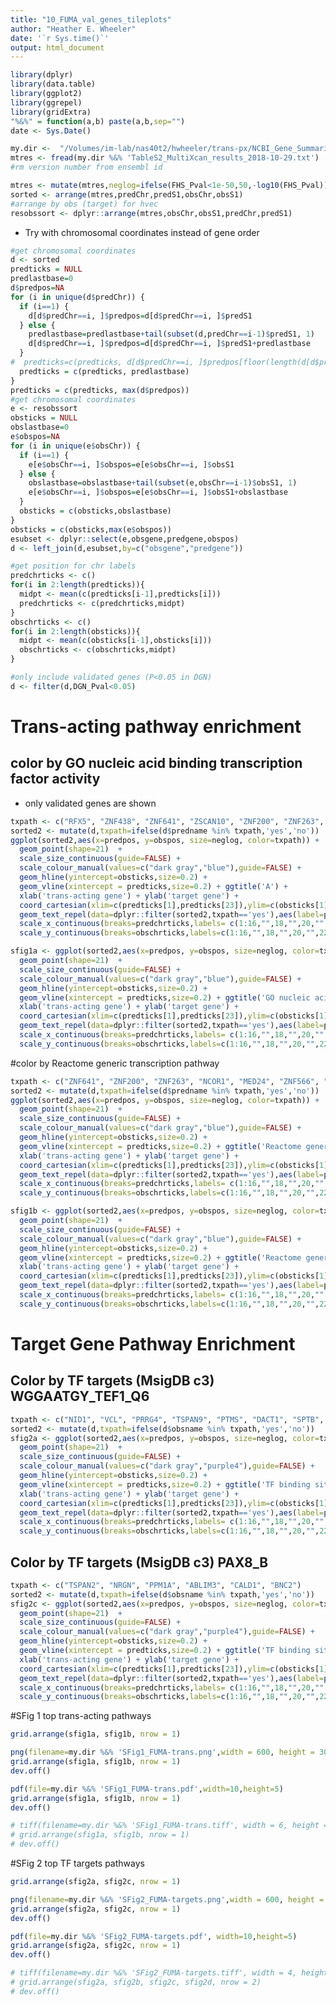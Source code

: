 ```yaml
---
title: "10_FUMA_val_genes_tileplots"
author: "Heather E. Wheeler"
date: '`r Sys.time()`'
output: html_document
---
```


```r
library(dplyr)
library(data.table)
library(ggplot2)
library(ggrepel)
library(gridExtra)
"%&%" = function(a,b) paste(a,b,sep="")
date <- Sys.Date()
```


```r
my.dir <-  "/Volumes/im-lab/nas40t2/hwheeler/trans-px/NCBI_Gene_Summaries/paper_figures_2018-10-26/"
mtres <- fread(my.dir %&% 'TableS2_MultiXcan_results_2018-10-29.txt')
#rm version number from ensembl id

mtres <- mutate(mtres,neglog=ifelse(FHS_Pval<1e-50,50,-log10(FHS_Pval)),obsChr=ifelse(obsChr=="X",23,obsChr)) %>% mutate(obsChr=as.integer(obsChr))
sorted <- arrange(mtres,predChr,predS1,obsChr,obsS1)
#arrange by obs (target) for hvec
resobssort <- dplyr::arrange(mtres,obsChr,obsS1,predChr,predS1)
```

- Try with chromosomal coordinates instead of gene order
```r
#get chromosomal coordinates
d <- sorted
predticks = NULL
predlastbase=0
d$predpos=NA
for (i in unique(d$predChr)) {
  if (i==1) {
  	d[d$predChr==i, ]$predpos=d[d$predChr==i, ]$predS1
  } else {
  	predlastbase=predlastbase+tail(subset(d,predChr==i-1)$predS1, 1)
  	d[d$predChr==i, ]$predpos=d[d$predChr==i, ]$predS1+predlastbase
  }
#  predticks=c(predticks, d[d$predChr==i, ]$predpos[floor(length(d[d$predChr==i, ]$predpos)/2)+1])
  predticks = c(predticks, predlastbase)
}
predticks = c(predticks, max(d$predpos))
#get chromosomal coordinates
e <- resobssort
obsticks = NULL
obslastbase=0
e$obspos=NA
for (i in unique(e$obsChr)) {
  if (i==1) {
  	e[e$obsChr==i, ]$obspos=e[e$obsChr==i, ]$obsS1
  } else {
  	obslastbase=obslastbase+tail(subset(e,obsChr==i-1)$obsS1, 1)
  	e[e$obsChr==i, ]$obspos=e[e$obsChr==i, ]$obsS1+obslastbase
  }
  obsticks = c(obsticks,obslastbase)
}
obsticks = c(obsticks,max(e$obspos))
esubset <- dplyr::select(e,obsgene,predgene,obspos)
d <- left_join(d,esubset,by=c("obsgene","predgene"))

#get position for chr labels
predchrticks <- c()
for(i in 2:length(predticks)){
  midpt <- mean(c(predticks[i-1],predticks[i]))
  predchrticks <- c(predchrticks,midpt)
}
obschrticks <- c()
for(i in 2:length(obsticks)){
  midpt <- mean(c(obsticks[i-1],obsticks[i]))
  obschrticks <- c(obschrticks,midpt)
}

#only include validated genes (P<0.05 in DGN)
d <- filter(d,DGN_Pval<0.05)
```

# Trans-acting pathway enrichment
## color by GO nucleic acid binding transcription factor activity
- only validated genes are shown
```r
txpath <- c("RFX5", "ZNF438", "ZNF641", "ZSCAN10", "ZNF200", "ZNF263", "ZNF174", "TCF25", "GATAD2A", "ZFP14", "ZFP82", "ZNF260", "ZNF382", "ZNF790", "ZNF345", "ZNF829", "ZNF568", "ZNF585A", "ZNF570", "ZNF793", "ZNF540", "ZFP30", "ZNF607", "ZNF573", "ZNF649", "ZNF613", "ZNF132", "TEF", "PHF5A", "ZBTB11", "REST", "CITED2", "PLAGL1", "ZNF12")
sorted2 <- mutate(d,txpath=ifelse(d$predname %in% txpath,'yes','no'))
ggplot(sorted2,aes(x=predpos, y=obspos, size=neglog, color=txpath)) + 
  geom_point(shape=21)  +  
  scale_size_continuous(guide=FALSE) +
  scale_colour_manual(values=c("dark gray","blue"),guide=FALSE) +
  geom_hline(yintercept=obsticks,size=0.2) + 
  geom_vline(xintercept = predticks,size=0.2) + ggtitle('A') +
  xlab('trans-acting gene') + ylab('target gene') + 
  coord_cartesian(xlim=c(predticks[1],predticks[23]),ylim=c(obsticks[1],obsticks[24]),expand=FALSE) +
  geom_text_repel(data=dplyr::filter(sorted2,txpath=='yes'),aes(label=paste(predname,":",obsname,sep=""))) + theme_bw(12) +
  scale_x_continuous(breaks=predchrticks,labels= c(1:16,"",18,"",20,"",22)) +
  scale_y_continuous(breaks=obschrticks,labels=c(1:16,"",18,"",20,"",22,"X"))

sfig1a <- ggplot(sorted2,aes(x=predpos, y=obspos, size=neglog, color=txpath)) + 
  geom_point(shape=21)  +  
  scale_size_continuous(guide=FALSE) +
  scale_colour_manual(values=c("dark gray","blue"),guide=FALSE) +
  geom_hline(yintercept=obsticks,size=0.2) + 
  geom_vline(xintercept = predticks,size=0.2) + ggtitle('GO nucleic acid binding transcription factor activity') +
  xlab('trans-acting gene') + ylab('target gene') + 
  coord_cartesian(xlim=c(predticks[1],predticks[23]),ylim=c(obsticks[1],obsticks[24]),expand=FALSE) +
  geom_text_repel(data=dplyr::filter(sorted2,txpath=='yes'),aes(label=predname)) + theme_bw(10) +
  scale_x_continuous(breaks=predchrticks,labels= c(1:16,"",18,"",20,"",22)) +
  scale_y_continuous(breaks=obschrticks,labels=c(1:16,"",18,"",20,"",22,"X"))
```



#color by Reactome generic transcription pathway
```r
txpath <- c("ZNF641", "ZNF200", "ZNF263", "NCOR1", "MED24", "ZNF566", "ZNF382", "ZNF585A", "ZNF569", "ZNF570", "ZNF540", "ZNF607", "ZNF649", "ZNF613", "ZNF12")
sorted2 <- mutate(d,txpath=ifelse(d$predname %in% txpath,'yes','no'))
ggplot(sorted2,aes(x=predpos, y=obspos, size=neglog, color=txpath)) + 
  geom_point(shape=21)  +  
  scale_size_continuous(guide=FALSE) +
  scale_colour_manual(values=c("dark gray","blue"),guide=FALSE) +
  geom_hline(yintercept=obsticks,size=0.2) + 
  geom_vline(xintercept = predticks,size=0.2) + ggtitle('Reactome generic transcription pathway') +
  xlab('trans-acting gene') + ylab('target gene') + 
  coord_cartesian(xlim=c(predticks[1],predticks[23]),ylim=c(obsticks[1],obsticks[24]),expand=FALSE) +
  geom_text_repel(data=dplyr::filter(sorted2,txpath=='yes'),aes(label=paste(predname,":",obsname,sep=""))) + theme_bw(12) +
  scale_x_continuous(breaks=predchrticks,labels= c(1:16,"",18,"",20,"",22)) +
  scale_y_continuous(breaks=obschrticks,labels=c(1:16,"",18,"",20,"",22,"X"))

sfig1b <- ggplot(sorted2,aes(x=predpos, y=obspos, size=neglog, color=txpath)) + 
  geom_point(shape=21)  +  
  scale_size_continuous(guide=FALSE) +
  scale_colour_manual(values=c("dark gray","blue"),guide=FALSE) +
  geom_hline(yintercept=obsticks,size=0.2) + 
  geom_vline(xintercept = predticks,size=0.2) + ggtitle('Reactome generic transcription pathway') +
  xlab('trans-acting gene') + ylab('target gene') + 
  coord_cartesian(xlim=c(predticks[1],predticks[23]),ylim=c(obsticks[1],obsticks[24]),expand=FALSE) +
  geom_text_repel(data=dplyr::filter(sorted2,txpath=='yes'),aes(label=predname)) + theme_bw(12) +
  scale_x_continuous(breaks=predchrticks,labels= c(1:16,"",18,"",20,"",22)) +
  scale_y_continuous(breaks=obschrticks,labels=c(1:16,"",18,"",20,"",22,"X"))
```

# Target Gene Pathway Enrichment

## Color by TF targets (MsigDB c3)	WGGAATGY_TEF1_Q6
```r
txpath <- c("NID1", "VCL", "PRRG4", "TSPAN9", "PTMS", "DACT1", "SPTB", "ROGDI", "GHRL", "PROK2", "SPARC", "SH3BGRL2", "FBXL13", "TSPAN33")
sorted2 <- mutate(d,txpath=ifelse(d$obsname %in% txpath,'yes','no'))
sfig2a <- ggplot(sorted2,aes(x=predpos, y=obspos, size=neglog, color=txpath)) + 
  geom_point(shape=21)  +  
  scale_size_continuous(guide=FALSE) +
  scale_colour_manual(values=c("dark gray","purple4"),guide=FALSE) +
  geom_hline(yintercept=obsticks,size=0.2) + 
  geom_vline(xintercept = predticks,size=0.2) + ggtitle('TF binding site: WGGAATGY_TEF1_Q6') +
  xlab('trans-acting gene') + ylab('target gene') + 
  coord_cartesian(xlim=c(predticks[1],predticks[23]),ylim=c(obsticks[1],obsticks[24]),expand=FALSE) +
  geom_text_repel(data=dplyr::filter(sorted2,txpath=='yes'),aes(label=paste(predname,":",obsname,sep=""))) + theme_bw(12) +
  scale_x_continuous(breaks=predchrticks,labels= c(1:16,"",18,"",20,"",22)) +
  scale_y_continuous(breaks=obschrticks,labels=c(1:16,"",18,"",20,"",22,"X"))
```


## Color by TF targets (MsigDB c3)	PAX8_B
```r
txpath <- c("TSPAN2", "NRGN", "PPM1A", "ABLIM3", "CALD1", "BNC2")
sorted2 <- mutate(d,txpath=ifelse(d$obsname %in% txpath,'yes','no'))
sfig2c <- ggplot(sorted2,aes(x=predpos, y=obspos, size=neglog, color=txpath)) + 
  geom_point(shape=21)  +  
  scale_size_continuous(guide=FALSE) +
  scale_colour_manual(values=c("dark gray","purple4"),guide=FALSE) +
  geom_hline(yintercept=obsticks,size=0.2) + 
  geom_vline(xintercept = predticks,size=0.2) + ggtitle('TF binding site: PAX8_B') +
  xlab('trans-acting gene') + ylab('target gene') + 
  coord_cartesian(xlim=c(predticks[1],predticks[23]),ylim=c(obsticks[1],obsticks[24]),expand=FALSE) +
  geom_text_repel(data=dplyr::filter(sorted2,txpath=='yes'),aes(label=paste(predname,":",obsname,sep=""))) + theme_bw(12) +
  scale_x_continuous(breaks=predchrticks,labels= c(1:16,"",18,"",20,"",22)) +
  scale_y_continuous(breaks=obschrticks,labels=c(1:16,"",18,"",20,"",22,"X"))
```


#SFig 1 top trans-acting pathways
```r
grid.arrange(sfig1a, sfig1b, nrow = 1)

png(filename=my.dir %&% 'SFig1_FUMA-trans.png',width = 600, height = 300)
grid.arrange(sfig1a, sfig1b, nrow = 1)
dev.off()

pdf(file=my.dir %&% 'SFig1_FUMA-trans.pdf',width=10,height=5)
grid.arrange(sfig1a, sfig1b, nrow = 1)
dev.off()

# tiff(filename=my.dir %&% 'SFig1_FUMA-trans.tiff', width = 6, height = 3, units = 'in', res = 300, compression = 'lzw')
# grid.arrange(sfig1a, sfig1b, nrow = 1)
# dev.off()
```

#SFig 2 top TF targets pathways
```r
grid.arrange(sfig2a, sfig2c, nrow = 1)

png(filename=my.dir %&% 'SFig2_FUMA-targets.png',width = 600, height = 300)
grid.arrange(sfig2a, sfig2c, nrow = 1)
dev.off()

pdf(file=my.dir %&% 'SFig2_FUMA-targets.pdf', width=10,height=5)
grid.arrange(sfig2a, sfig2c, nrow = 1)
dev.off()

# tiff(filename=my.dir %&% 'SFig2_FUMA-targets.tiff', width = 4, height = 4, units = 'in', res = 300, compression = 'lzw')
# grid.arrange(sfig2a, sfig2b, sfig2c, sfig2d, nrow = 2)
# dev.off()
```
